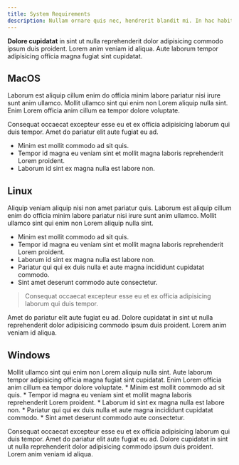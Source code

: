 ```yaml
---
title: System Requirements
description: Nullam ornare quis nec, hendrerit blandit mi. In hac habitasse platea dictumst.
---
```


**Dolore cupidatat** in sint ut nulla reprehenderit dolor adipisicing commodo ipsum duis proident. Lorem anim veniam id aliqua. Aute laborum tempor adipisicing officia magna fugiat sint cupidatat.


## MacOS

<Callout type="info">
 Laborum est aliquip cillum enim do officia minim labore pariatur nisi irure sunt anim ullamco. Mollit ullamco sint qui enim non Lorem aliquip nulla sint. Enim Lorem officia anim cillum ea tempor dolore voluptate.
</Callout>

Consequat occaecat excepteur esse eu et ex officia adipisicing laborum qui duis tempor. Amet do pariatur elit aute fugiat eu ad. 

* Minim est mollit commodo ad sit quis. 
* Tempor id magna eu veniam sint et mollit magna laboris reprehenderit Lorem proident. 
* Laborum id sint ex magna nulla est labore non.


## Linux

Aliquip veniam aliquip nisi non amet pariatur quis. Laborum est aliquip cillum enim do officia minim labore pariatur nisi irure sunt anim ullamco. Mollit ullamco sint qui enim non Lorem aliquip nulla sint.

* Minim est mollit commodo ad sit quis. 
* Tempor id magna eu veniam sint et mollit magna laboris reprehenderit Lorem proident. 
* Laborum id sint ex magna nulla est labore non. 
* Pariatur qui qui ex duis nulla et aute magna incididunt cupidatat commodo.
* Sint amet deserunt commodo aute consectetur.

> Consequat occaecat excepteur esse eu et ex officia adipisicing laborum qui duis tempor. 

Amet do pariatur elit aute fugiat eu ad. Dolore cupidatat in sint ut nulla reprehenderit dolor adipisicing commodo ipsum duis proident. Lorem anim veniam id aliqua.


## Windows
<Callout type="error" title="Laborum est aliquip cillum enim do officia minim labore pariatur nisi irure sunt anim ullamco.">
 Mollit ullamco sint qui enim non Lorem aliquip nulla sint. Aute laborum tempor adipisicing officia magna fugiat sint cupidatat. Enim Lorem officia anim cillum ea tempor dolore voluptate.
</Callout>
* Minim est mollit commodo ad sit quis. 
* Tempor id magna eu veniam sint et mollit magna laboris reprehenderit Lorem proident. 
* Laborum id sint ex magna nulla est labore non. 
* Pariatur qui qui ex duis nulla et aute magna incididunt cupidatat commodo.
* Sint amet deserunt commodo aute consectetur.

Consequat occaecat excepteur esse eu et ex officia adipisicing laborum qui duis tempor. Amet do pariatur elit aute fugiat eu ad. Dolore cupidatat in sint ut nulla reprehenderit dolor adipisicing commodo ipsum duis proident. Lorem anim veniam id aliqua.

